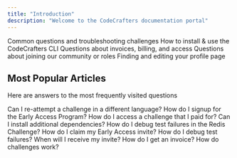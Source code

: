 ```yaml
---
title: "Introduction"
description: "Welcome to the CodeCrafters documentation portal"
---
```


<CardGroup cols={2}>
  <Card
    title="Challenges"
    icon={regular("rectangle-terminal")}
    href="/challenges/debug-test-failures"
  >
    Common questions and troubleshooting challenges
  </Card>
  <Card
    title="CLI"
    icon={regular("message-code")}
    href="/cli/installation"
  >
    How to install & use the CodeCrafters CLI
  </Card>
  <Card
    title="Billing"
    icon={regular("file-invoice")}
    href="/billing/get-an-invoice"
  >
    Questions about invoices, billing, and access
  </Card>
  <Card
    title="Community"
    icon={regular("people-group")}
    href="/community/discord-access"
  >
    Questions about joining our community or roles
  </Card>
  <Card
    title="Profile Pages"
    icon={regular("square-user")}
    href="/profile-pages/where-is-my-profile-page"
  >
    Finding and editing your profile page
  </Card>
</CardGroup>

## Most Popular Articles

Here are answers to the most frequently visited questions

<CardGroup cols={2}>
  <Card icon={regular("file-lines")} href="/challenges/reattempt-challenge">
    Can I re-attempt a challenge in a different language?
  </Card>
  <Card
    icon={regular("file-lines")}
    href="/early-access/early-access-program-signup"
  >
    How do I signup for the Early Access Program?
  </Card>
  <Card icon={regular("file-lines")} href="/billing/access-a-challenge">
    How do I access a challenge that I paid for?
  </Card>
  <Card
    icon={regular("file-lines")}
    href="challenges/install-additional-dependencies"
  >
    Can I install additional dependencies?
  </Card>
  <Card
    icon={regular("file-lines")}
    href="/challenges/debug-test-failures-redis"
  >
    How do I debug test failures in the Redis Challenge?
  </Card>
  <Card
    icon={regular("file-lines")}
    href="/early-access/claim-early-access-invite"
  >
    How do I claim my Early Access invite?
  </Card>
  <Card icon={regular("file-lines")} href="/challenges/debug-test-failures">
    How do I debug test failures?
  </Card>
  <Card
    icon={regular("file-lines")}
    href="/early-access/when-will-i-receive-invite"
  >
    When will I receive my invite?
  </Card>
  <Card icon={regular("file-lines")} href="/billing/get-an-invoice">
    How do I get an invoice?
  </Card>
  <Card icon={regular("file-lines")} href="/challenges/how-challenges-work">
    How do challenges work?
  </Card>
</CardGroup>
